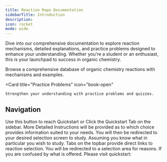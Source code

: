 ```yaml
---
title: Reaction Repo Documentation
sidebarTitle: Introduction
description:
icon: rocket
mode: wide
---
```



Dive into our comprehensive documentation to explore reaction mechanisms, detailed explanations, and practice problems designed to enhance your understanding. Whether you're a student or an enthusiast, this is your launchpad to success in organic chemistry.

<CardGroup cols={2}>
  <Card
    title="Detailed Entries"
    icon="flask"
  >
    Browse a comprehensive database of organic chemistry reactions with mechanisms and examples.
  </Card>
  
  <Card
    title="Practice Problems"
    icon="book-open"
  >
    Strengthen your understanding with practice problems and quizzes.
  </Card>
</CardGroup>

## Navigation
<Tabs>
  <Tab title="Using Quickstart">
    <Steps>
  <Step title="Go to Quickstart">
    Use this button to reach Quickstart or Click the Quickstart Tab on the sidebar.
    <StartButton />
  </Step>
  <Step title="Choose Tutorials or Overviews">
    More Detailed Instructions will be provided as to which choice provides information suited to your needs.
  </Step>
  <Step title="Enjoy Studying!">
    You will then be redirected to your desired selection screen to study.
  </Step>
</Steps>
  </Tab>
  <Tab title="Using Topbar Tabs">
    <Steps>
  <Step title="Choose Tutorials or Overviews.">
    Assuming you know what in particular you wish to study. Tabs on the topbar provide direct links to reaction selection.
  </Step>
  <Step title="Enjoy Studying!">
    You will be redirected to a selection area for reasons. If you are confused by what is offered. Please visit quickstart:
    <StartButton />
  </Step>
</Steps>
  </Tab>
</Tabs>

<br />

<Banner />